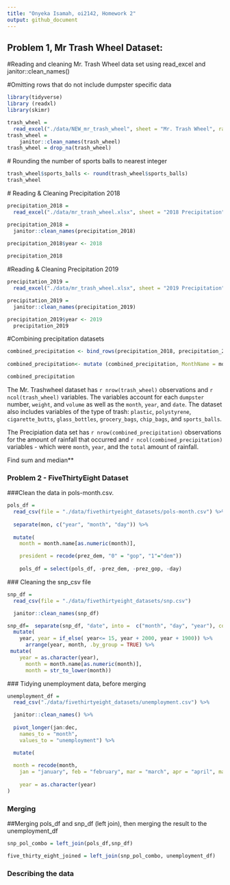 ```yaml
---
title: "Onyeka Isamah, oi2142, Homework 2"
output: github_document
---
```



## Problem 1, Mr Trash Wheel Dataset:
  
  #Reading and cleaning Mr. Trash Wheel data set using read_excel and janitor::clean_names()
  
  #Omitting rows that do not include dumpster specific data
  
```r
library(tidyverse)
library (readxl)
library(skimr)
```


```r
trash_wheel = 
  read_excel("./data/NEW_mr_trash_wheel", sheet = "Mr. Trash Wheel", range = "a2:n408")
trash_wheel = 
    janitor::clean_names(trash_wheel)
trash_wheel = drop_na(trash_wheel)
```
  # Rounding the number of sports balls to nearest integer

```r
trash_wheel$sports_balls <- round(trash_wheel$sports_balls)
trash_wheel
```
 # Reading & Cleaning Precipitation 2018

```r
precipitation_2018 = 
  read_excel("./data/mr_trash_wheel.xlsx", sheet = "2018 Precipitation", range = "a2:B14")

precipitation_2018 = 
  janitor::clean_names(precipitation_2018)

precipitation_2018$year <- 2018
  
precipitation_2018  
```


 #Reading & Cleaning Precipitation 2019

```r
precipitation_2019 = 
  read_excel("./data/mr_trash_wheel.xlsx", sheet = "2019 Precipitation", range = "a2:b8") 

precipitation_2019 = 
  janitor::clean_names(precipitation_2019)

precipitation_2019$year <- 2019
  precipitation_2019  

```

 #Combining precipitation datasets 

```r
combined_precipitation <- bind_rows(precipitation_2018, precipitation_2019)
                                   
combined_precipitation<- mutate (combined_precipitation, MonthName = month.name[month])

combined_precipitation
```



The Mr. Trashwheel dataset has `r nrow(trash_wheel)` observations and `r ncol(trash_wheel)` variables. The variables account for each `dumpster` number, `weight`, and `volume` as well as the `month`, `year`, and `date`. The dataset also includes variables of the type of trash: `plastic`, `polystyrene`, `cigarette_butts`, `glass_bottles`, `grocery_bags`, `chip_bags`, and  `sports_balls`. 



The Precipiation data set has `r nrow(combined_precipitation)` observations for the amount of rainfall that occurred and `r ncol(combined_precipitation)` variables - which were `month`, `year`, and the `total` amount of rainfall.



Find sum and median**

### Problem 2 - FiveThirtyEight Dataset

 ###Clean the data in pols-month.csv. 

```r
pols_df = 
  read_csv(file = "./data/fivethirtyeight_datasets/pols-month.csv") %>% 
  
  separate(mon, c("year", "month", "day")) %>% 
  
  mutate(
    month = month.name[as.numeric(month)],

    president = recode(prez_dem, "0" = "gop", "1"="dem"))   
  
    pols_df = select(pols_df, -prez_dem, -prez_gop, -day)
```
 ### Cleaning the snp_csv file

```r
snp_df = 
  read_csv(file = "./data/fivethirtyeight_datasets/snp.csv")

  janitor::clean_names(snp_df)  

snp_df=  separate(snp_df, "date", into =  c("month", "day", "year"), convert = TRUE) %>% 
  mutate( 
    year, year = if_else( year<= 15, year + 2000, year + 1900)) %>% 
      arrange(year, month, .by_group = TRUE) %>% 
 mutate(
    year = as.character(year),  
      month = month.name[as.numeric(month)], 
      month = str_to_lower(month))

```

 ### Tidying unemployment data, before merging
```r
unemployment_df = 
  read_csv("./data/fivethirtyeight_datasets/unemployment.csv") %>% 

  janitor::clean_names() %>% 
  
  pivot_longer(jan:dec,
    names_to = "month", 
    values_to = "unemployment") %>% 

  mutate(
  
  month = recode(month, 
    jan = "january", feb = "february", mar = "march", apr = "april", may = "may", jun = "june", jul = "july", aug =  "august", sep = "september", nov = "november", dec = "december"),
  
    year = as.character(year)
)
```

### Merging 
##Merging pols_df and snp_df (left join), then merging the result to the unemployment_df
```r
snp_pol_combo = left_join(pols_df,snp_df)

five_thirty_eight_joined = left_join(snp_pol_combo, unemployment_df) 
```


### Describing the data


